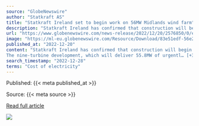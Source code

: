 ```yaml
---
source: "GlobeNewswire"
author: "Statkraft AS"
title: "Statkraft Ireland set to begin work on 56MW Midlands wind farm"
description: "Statkraft Ireland has confirmed that construction will begin at Cushaling Wind Farm in counties Offaly and Kildare in January 2023. The nine-turbine......"
url: "https://www.globenewswire.com/news-release/2022/12/20/2576850/0/en/Statkraft-Ireland-set-to-begin-work-on-56MW-Midlands-wind-farm.html"
image: "https://ml-eu.globenewswire.com/Resource/Download/83e51edf-56e2-4b17-a5f7-7127fce40649?size=1"
published_at: "2022-12-20"
content: "Statkraft Ireland has confirmed that construction will begin at Cushaling Wind Farm in counties Offaly and Kildare in January 2023.
The nine-turbine development, which will deliver 55.8MW of urgentl… [+3913 chars]"
search_timestamp: "2022-12-28"
terms: "Cost of electricity"
---
```



Published: {{< meta published_at >}}


Source: {{< meta source >}}


[Read full article]({{< meta url >}})



![](`r rmarkdown::metadata$image[1]`)

